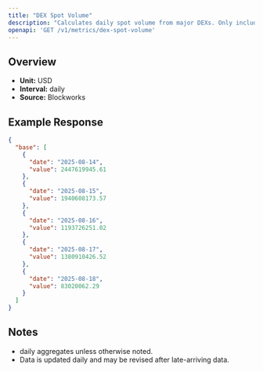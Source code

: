 ```yaml
---
title: "DEX Spot Volume"
description: "Calculates daily spot volume from major DEXs. Only includes volumes from fee-paying liquidity pools"
openapi: 'GET /v1/metrics/dex-spot-volume'
---
```


## Overview

- **Unit:** USD
- **Interval:** daily
- **Source:** Blockworks

## Example Response

```json
{
  "base": [
    {
      "date": "2025-08-14",
      "value": 2447619945.61
    },
    {
      "date": "2025-08-15",
      "value": 1940608173.57
    },
    {
      "date": "2025-08-16",
      "value": 1193726251.02
    },
    {
      "date": "2025-08-17",
      "value": 1380910426.52
    },
    {
      "date": "2025-08-18",
      "value": 83020062.29
    }
  ]
}
```

## Notes
- daily aggregates unless otherwise noted.
- Data is updated daily and may be revised after late-arriving data.
